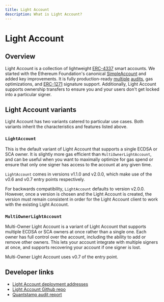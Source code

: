 ```yaml
---
title: Light Account
description: What is Light Account?
---
```


# Light Account

## Overview

Light Account is a collection of lightweight [ERC-4337](https://eips.ethereum.org/EIPS/eip-4337) smart accounts. We started with the Ethereum Foundation's canonical [SimpleAccount](https://github.com/eth-infinitism/account-abstraction/blob/develop/contracts/samples/SimpleAccount.sol) and added key improvements. It is fully production-ready [multiple](https://github.com/alchemyplatform/light-account/blob/develop/audits/2024-01-09_quantstamp_aa8196b.pdf) [audits](https://github.com/alchemyplatform/light-account/blob/develop/audits/2024-04-26_quantstamp_93f46a2.pdf), gas optimizations, and [ERC-1271](https://eips.ethereum.org/EIPS/eip-1271) signature support. Additionally, Light Account supports ownership transfers to ensure you and your users don't get locked into a particular signer.

## Light Account variants

Light Account has two variants catered to particular use cases. Both variants inherit the characteristics and features listed above.

### `LightAccount`

This is the default variant of Light Account that supports a single ECDSA or SCA owner. It is slightly more gas efficient than `MultiOwnerLightAccount`, and can be useful when you want to maximally optimize for gas spend or ensure that only one signer has access to the account at any given time.

`LightAccount` comes in versions v1.1.0 and v2.0.0, which make use of the v0.6 and v0.7 entry points respectively.

For backwards compatibility, `LightAccount` defaults to version v2.0.0. However, once a version is chosen and the Light Account is created, the version must remain consistent in order for the Light Account client to work with the existing Light Account.

### `MultiOwnerLightAccount`

Multi-Owner Light Account is a variant of Light Account that supports multiple ECDSA or SCA owners at once rather than a single one. Each owner has full control over the account, including the ability to add or remove other owners. This lets your account integrate with multiple signers at once, and supports recovering your account if one signer is lost.

Multi-Owner Light Account uses v0.7 of the entry point.

## Developer links

- [Light Account deployment addresses](/wallets/smart-contracts/deployed-addresses)
- [Light Account Github repo](https://github.com/alchemyplatform/light-account)
- [Quantstamp audit report](https://github.com/alchemyplatform/light-account/blob/develop/audits/2024-04-26_quantstamp_93f46a2.pdf)
